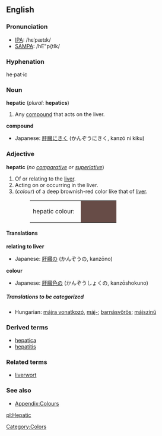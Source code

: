 {{Wikipedia}}
==English==

===Pronunciation===
*[[IPA]]: /hɛˈpætɪk/
*[[SAMPA]]: /hE"p{tIk/

===Hyphenation===
he·pat·ic

===Noun===
'''hepatic''' (''plural'': '''hepatics''')
#Any [[compound]] that acts on the liver.

'''compound'''
{{top}}
*Japanese: [[ 肝臓]]にきく (かんぞうにきく, kanzō ni kiku)
{{mid}}
{{bottom}}

===Adjective===
'''hepatic''' (''no [[comparative]] or [[superlative]]'')
#Of or relating to the [[liver]].
#Acting on or occurring in the liver.
#(''colour'') of a deep brownish-red color like that of [[liver]].
#:<table><tr><td>hepatic colour: &nbsp;</td><td bgcolor="#674C47" width="80">&nbsp; </td></tr></table>

====Translations====
'''relating to liver'''
{{top}}
*Japanese: [[ 肝臓]]の (かんぞうの, kanzōno)
{{mid}}
{{bottom}}

'''colour'''
{{top}}
*Japanese: [[ 肝臓]][[色]]の (かんぞうしょくの, kanzōshokuno)
{{mid}}
{{bottom}}

=====Translations to be categorized=====
{{checktrans}}
<!--Remove this section once all of the translations below have been moved into the tables above.-->

*Hungarian: [[májra vonatkozó]], [[máj-]]; [[barnásvörös]]; [[májszínű]]

===Derived terms===
*[[hepatica]]
*[[hepatitis]]

===Related terms===
*[[liverwort]]

===See also===
*[[Wiktionary_Appendix:Colours|Appendix:Colours]]

[[Category:Colors]]

[[pl:Hepatic]]